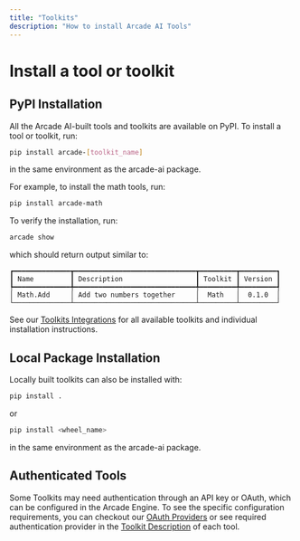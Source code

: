```yaml
---
title: "Toolkits"
description: "How to install Arcade AI Tools"
---
```


# Install a tool or toolkit

## PyPI Installation

All the Arcade AI-built tools and toolkits are available on PyPI. To install a tool or toolkit, run:

```bash
pip install arcade-[toolkit_name]
```

in the same environment as the arcade-ai package.

For example, to install the math tools, run:

```bash
pip install arcade-math
```

To verify the installation, run:

```bash
arcade show
```

which should return output similar to:

```
┏━━━━━━━━━━━━━━┳━━━━━━━━━━━━━━━━━━━━━━━━━━━━━━┳━━━━━━━━━┳━━━━━━━━━┓
┃ Name         ┃ Description                  ┃ Toolkit ┃ Version ┃
┡━━━━━━━━━━━━━━╇━━━━━━━━━━━━━━━━━━━━━━━━━━━━━━╇━━━━━━━━━╇━━━━━━━━━┩
│ Math.Add     │ Add two numbers together     │  Math   │  0.1.0  │
└──────────────┴──────────────────────────────┴─────────┴─────────┘
```

See our [Toolkits Integrations](/integrations#toolkits) for all available toolkits and individual installation instructions.

## Local Package Installation
Locally built toolkits can also be installed with:
```python
pip install .
```
or

```python
pip install <wheel_name>
```

in the same environment as the arcade-ai package.

## Authenticated Tools
Some Toolkits may need authentication through an API key or OAuth, which can be configured in the Arcade Engine. To see the specific configuration requirements, you can checkout our [OAuth Providers](/integrations#auth)
or see required authentication provider in the [Toolkit Description](/integrations/toolkits/Github/github) of each tool.
